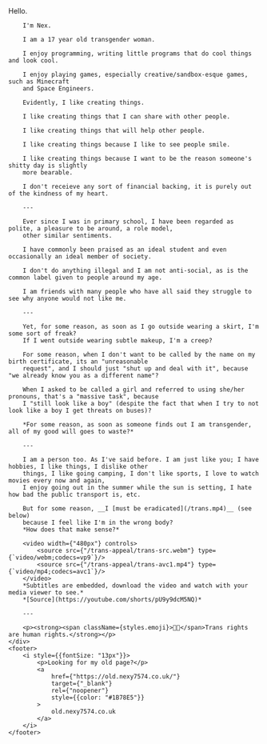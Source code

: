 
<title>nexy7574.co.uk</title>
<main className={styles.main}>
    <div style={{textAlign: "left"}}>
        Hello.

        I'm Nex.

        I am a 17 year old transgender woman.

        I enjoy programming, writing little programs that do cool things and look cool.

        I enjoy playing games, especially creative/sandbox-esque games, such as Minecraft
        and Space Engineers.

        Evidently, I like creating things.

        I like creating things that I can share with other people.

        I like creating things that will help other people.

        I like creating things because I like to see people smile.

        I like creating things because I want to be the reason someone's shitty day is slightly
        more bearable.

        I don't receieve any sort of financial backing, it is purely out of the kindness of my heart.

        ---

        Ever since I was in primary school, I have been regarded as polite, a pleasure to be around, a role model,
        other similar sentiments.

        I have commonly been praised as an ideal student and even occasionally an ideal member of society.

        I don't do anything illegal and I am not anti-social, as is the common label given to people around my age.

        I am friends with many people who have all said they struggle to see why anyone would not like me.

        ---

        Yet, for some reason, as soon as I go outside wearing a skirt, I'm some sort of freak?
        If I went outside wearing subtle makeup, I'm a creep?

        For some reason, when I don't want to be called by the name on my birth certificate, its an "unreasonable
        request", and I should just "shut up and deal with it", because "we already know you as a different name"?

        When I asked to be called a girl and referred to using she/her pronouns, that's a "massive task", because
        I "still look like a boy" (despite the fact that when I try to not look like a boy I get threats on buses)?

        *For some reason, as soon as someone finds out I am transgender, all of my good will goes to waste?*

        ---

        I am a person too. As I've said before. I am just like you; I have hobbies, I like things, I dislike other
        things, I like going camping, I don't like sports, I love to watch movies every now and again,
        I enjoy going out in the summer while the sun is setting, I hate how bad the public transport is, etc.

        But for some reason, __I [must be eradicated](/trans.mp4)__ (see below)
        because I feel like I'm in the wrong body?
        *How does that make sense?*

        <video width={"480px"} controls>
            <source src={"/trans-appeal/trans-src.webm"} type={`video/webm;codecs=vp9`}/>
            <source src={"/trans-appeal/trans-avc1.mp4"} type={`video/mp4;codecs=avc1`}/>
        </video>
        *Subtitles are embedded, download the video and watch with your media viewer to see.*
        *[Source](https://youtube.com/shorts/pU9y9dcM5NQ)*

        ---

        <p><strong><span className={styles.emoji}>🏳‍⚧</span>Trans rights are human rights.</strong></p>
    </div>
    <footer>
        <i style={{fontSize: "13px"}}>
            <p>Looking for my old page?</p>
            <a
                href={"https://old.nexy7574.co.uk/"}
                target={"_blank"}
                rel={"noopener"}
                style={{color: "#1B78E5"}}
            >
                old.nexy7574.co.uk
            </a>
        </i>
    </footer>
</main>
